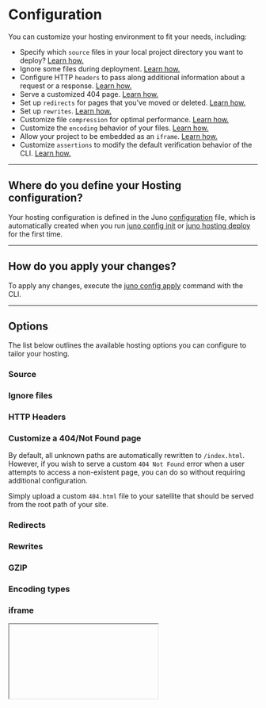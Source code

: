# Configuration

You can customize your hosting environment to fit your needs, including:

- Specify which `source` files in your local project directory you want to deploy? [Learn how.](#source)
- Ignore some files during deployment. [Learn how.](#ignore-files)
- Configure HTTP `headers` to pass along additional information about a request or a response. [Learn how.](#http-headers)
- Serve a customized 404 page. [Learn how.](#customize-a-404not-found-page)
- Set up `redirects` for pages that you've moved or deleted. [Learn how.](#redirects)
- Set up `rewrites`. [Learn how.](#rewrites)
- Customize file `compression` for optimal performance. [Learn how.](#precompress)
- Customize the `encoding` behavior of your files. [Learn how.](#encoding-types)
- Allow your project to be embedded as an `iframe`. [Learn how.](#iframe)
- Customize `assertions` to modify the default verification behavior of the CLI. [Learn how.](#assertions)

---

## Where do you define your Hosting configuration?

Your hosting configuration is defined in the Juno [configuration](../../reference/configuration.mdx) file, which is automatically created when you run [juno config init](../../reference/cli#init) or [juno hosting deploy](../../reference/cli#deploy) for the first time.

---

## How do you apply your changes?

To apply any changes, execute the [juno config apply](../../reference/cli#apply) command with the CLI.

---

## Options

The list below outlines the available hosting options you can configure to tailor your hosting.

### Source


<Source />

### Ignore files


<IgnoreFiles />

### HTTP Headers


<HttpHeaders />

### Customize a 404/Not Found page

By default, all unknown paths are automatically rewritten to `/index.html`. However, if you wish to serve a custom `404 Not Found` error when a user attempts to access a non-existent page, you can do so without requiring additional configuration.

Simply upload a custom `404.html` file to your satellite that should be served from the root path of your site.

### Redirects


<Redirects />

### Rewrites


<Rewrites />

### GZIP


<Precompress />

### Encoding types


<Encoding />

### iframe


<IFrame />

### Assertions


<Assertions />
